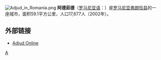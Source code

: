 [[File:Adjud_in_Romania.png|right]]
'''阿德茹德'''（[[罗马尼亚语|罗马尼亚语]]：'''{{lang|ro|Adjud}}'''）是[[罗马尼亚|罗马尼亚]][[弗朗恰县|弗朗恰县]]的一座城市，面积59.1平方公里，人口17,677人（2002年）。

==外部链接==
* [https://web.archive.org/web/20190121081608/http://www.adjudonline.com/ Adjud Online]

{{coord|display=title}}
{{Vrancea County}}
{{normdaten}}
[[Category:罗马尼亚城市|A]]
{{Romania-geo-stub}}